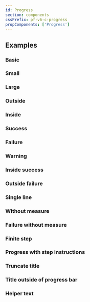 ```yaml
---
id: Progress
section: components
cssPrefix: pf-v6-c-progress
propComponents: ['Progress']
---
```



## Examples
### Basic


<LiveExample src={ProgressBasic} />

### Small


<LiveExample src={ProgressSmall} />

### Large


<LiveExample src={ProgressLarge} />

### Outside


<LiveExample src={ProgressOutside} />

### Inside


<LiveExample src={ProgressInside} />

### Success


<LiveExample src={ProgressSuccess} />

### Failure


<LiveExample src={ProgressFailure} />

### Warning


<LiveExample src={ProgressWarning} />

### Inside success


<LiveExample src={ProgressInsideSuccess} />

### Outside failure


<LiveExample src={ProgressOutsideFailure} />

### Single line


<LiveExample src={ProgressSingleLine} />

### Without measure


<LiveExample src={ProgressWithoutMeasure} />

### Failure without measure


<LiveExample src={ProgressFailureWithoutMeasure} />


### Finite step


<LiveExample src={ProgressFiniteStep} />

### Progress with step instructions


<LiveExample src={ProgressStepInstruction} />

### Truncate title


<LiveExample src={ProgressTruncateTitle} />

### Title outside of progress bar


<LiveExample src={ProgressTitleOutsideOfProgressBar} />

### Helper text


<LiveExample src={ProgressHelperText} />
